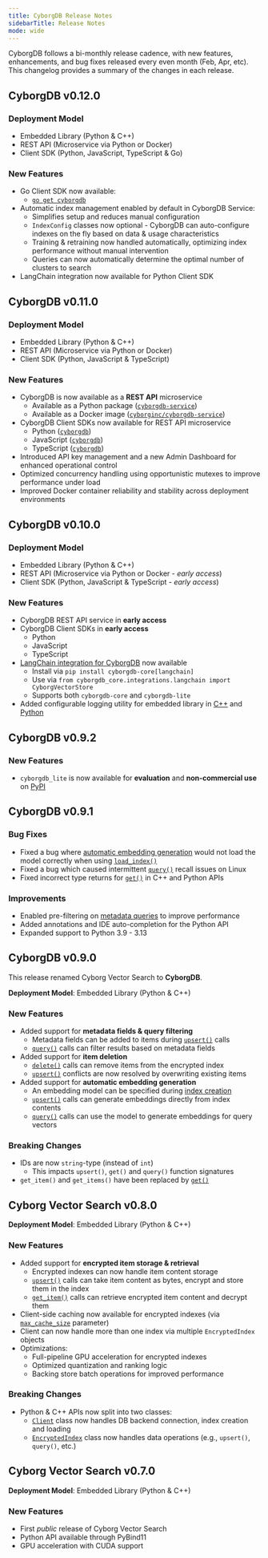 ```yaml
---
title: CyborgDB Release Notes
sidebarTitle: Release Notes
mode: wide
---
```


CyborgDB follows a bi-monthly release cadence, with new features, enhancements, and bug fixes released every even month (Feb, Apr, etc). This changelog provides a summary of the changes in each release.

<Update label="v0.12.0" description="2025-08-28">

## CyborgDB v0.12.0

### Deployment Model

- Embedded Library (Python & C++)
- REST API (Microservice via Python or Docker)
- Client SDK (Python, JavaScript, TypeScript & Go)

### New Features

- Go Client SDK now available:
    - [`go get cyborgdb`](https://pkg.go.dev/github.com/cyborginc/cyborgdb-go)
- Automatic index management enabled by default in CyborgDB Service:
    - Simplifies setup and reduces manual configuration
    - `IndexConfig` classes now optional - CyborgDB can auto-configure indexes on the fly based on data & usage characteristics
    - Training & retraining now handled automatically, optimizing index performance without manual intervention
    - Queries can now automatically determine the optimal number of clusters to search
- LangChain integration now available for Python Client SDK

</Update>

<Update label="v0.11.0" description="2025-06-26">

## CyborgDB v0.11.0

### Deployment Model

- Embedded Library (Python & C++)
- REST API (Microservice via Python or Docker)
- Client SDK (Python, JavaScript & TypeScript)

### New Features

- CyborgDB is now available as a **REST API** microservice
    - Available as a Python package ([`cyborgdb-service`](https://pypi.org/project/cyborgdb-service/))
    - Available as a Docker image ([`cyborginc/cyborgdb-service`](https://hub.docker.com/r/cyborginc/cyborgdb-service))
- CyborgDB Client SDKs now available for REST API microservice
    - Python ([`cyborgdb`](https://pypi.org/project/cyborgdb/))
    - JavaScript ([`cyborgdb`](https://www.npmjs.com/package/cyborgdb))
    - TypeScript ([`cyborgdb`](https://www.npmjs.com/package/cyborgdb))
- Introduced API key management and a new Admin Dashboard for enhanced operational control
- Optimized concurrency handling using opportunistic mutexes to improve performance under load
- Improved Docker container reliability and stability across deployment environments

</Update>

<Update label="v0.10.0" description="2025-04-30">

## CyborgDB v0.10.0

### Deployment Model

- Embedded Library (Python & C++)
- REST API (Microservice via Python or Docker - *early access*)
- Client SDK (Python, JavaScript & TypeScript - *early access*)

### New Features

- CyborgDB REST API service in **early access**
- CyborgDB Client SDKs in **early access**
    - Python
    - JavaScript
    - TypeScript
- [LangChain integration for CyborgDB](/versions/v0.10.x/guides/integrations/langchain) now available
    - Install via `pip install cyborgdb-core[langchain]`
    - Use via `from cyborgdb_core.integrations.langchain import CyborgVectorStore`
    - Supports both `cyborgdb-core` and `cyborgdb-lite`
- Added configurable logging utility for embedded library in [C++](/versions/v0.10.x/api-reference/cpp/client/logger) and [Python](/versions/v0.10.x/api-reference/python/client/logger)

</Update>

<Update label="v0.9.2" description="2025-04-14">

## CyborgDB v0.9.2

### New Features

- `cyborgdb_lite` is now available for **evaluation** and **non-commercial use** on [PyPI](https://pypi.org/project/cyborgdb-lite/)

</Update>

<Update label="v0.9.1" description="2025-03-28">

## CyborgDB v0.9.1

### Bug Fixes

- Fixed a bug where [automatic embedding generation](/versions/v0.9.x/guides/encrypted-indexes/create-index#automatic-embedding-generation) would not load the model correctly when using [`load_index()`](/versions/v0.9.x/guides/encrypted-indexes/load-index)
- Fixed a bug which caused intermittent [`query()`](/versions/v0.9.x/guides/data-operations/query) recall issues on Linux
- Fixed incorrect type returns for [`get()`](/versions/v0.9.x/guides/data-operations/get-items) in C++ and Python APIs

### Improvements

- Enabled pre-filtering on [metadata queries](/versions/v0.9.x/guides/data-operations/metadata-filtering) to improve performance
- Added annotations and IDE auto-completion for the Python API
- Expanded support to Python 3.9 - 3.13

</Update>

<Update label="v0.9.0" description="2025-02-28">

## CyborgDB v0.9.0

<Note>This release renamed Cyborg Vector Search to **CyborgDB**.</Note>

**Deployment Model**: Embedded Library (Python & C++)

### New Features

- Added support for **metadata fields & query filtering**
    - Metadata fields can be added to items during [`upsert()`](/versions/v0.9.x/guides/data-operations/add-items#adding-items-with-metadata) calls
    - [`query()`](/versions/v0.9.x/guides/data-operations/metadata-filtering) calls can filter results based on metadata fields
- Added support for **item deletion**
    - [`delete()`](/versions/v0.9.x/guides/data-operations/delete-items) calls can remove items from the encrypted index
    - [`upsert()`](/versions/v0.9.x/guides/data-operations/add-items) conflicts are now resolved by overwriting existing items
- Added support for **automatic embedding generation**
    - An embedding model can be specified during [index creation](/versions/v0.9.x/guides/encrypted-indexes/create-index#automatic-embedding-generation)
    - [`upsert()`](/versions/v0.9.x/guides/data-operations/add-items#automatic-embedding-generation) calls can generate embeddings directly from index contents
    - [`query()`](/versions/v0.9.x/guides/data-operations/query#automatic-embedding-generation) calls can use the model to generate embeddings for query vectors

### Breaking Changes

- IDs are now `string`-type (instead of `int`)
    - This impacts `upsert()`, `get()` and `query()` function signatures
- `get_item()` and `get_items()` have been replaced by [`get()`](/versions/v0.9.x/guides/data-operations/get-items)

</Update>

<Update label="v0.8.0" description="2024-12-19">

## Cyborg Vector Search v0.8.0

**Deployment Model**: Embedded Library (Python & C++)

### New Features

- Added support for **encrypted item storage & retrieval**
    - Encrypted indexes can now handle item content storage
    - [`upsert()`](/versions/v0.8.x/guides/data-operations/add-items) calls can take item content as bytes, encrypt and store them in the index
    - [`get_item()`](/versions/v0.8.x/guides/data-operations/get-items) calls can retrieve encrypted item content and decrypt them
- Client-side caching now available for encrypted indexes (via [`max_cache_size`](/versions/v0.8.x/guides/encrypted-indexes/create-index#encrypted-index-caching) parameter)
- Client can now handle more than one index via multiple `EncryptedIndex` objects
- Optimizations:
    - Full-pipeline GPU acceleration for encrypted indexes
    - Optimized quantization and ranking logic
    - Backing store batch operations for improved performance

### Breaking Changes

- Python & C++ APIs now split into two classes:
    - [`Client`](/versions/v0.8.x/guides/encrypted-indexes/create-client) class now handles DB backend connection, index creation and loading
    - [`EncryptedIndex`](/versions/v0.8.x/guides/encrypted-indexes/create-index) class now handles data operations (e.g., `upsert()`, `query()`, etc.)

</Update>

<Update label="v0.7.0" description="2024-10-31">

## Cyborg Vector Search v0.7.0

**Deployment Model**: Embedded Library (Python & C++)

### New Features

- First *public* release of Cyborg Vector Search
- Python API available through PyBind11
- GPU acceleration with CUDA support

</Update>